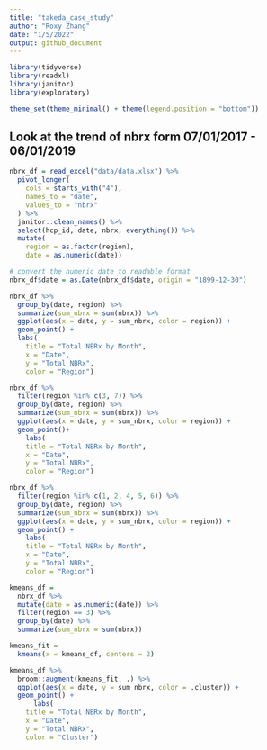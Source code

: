 ```yaml
---
title: "takeda_case_study"
author: "Roxy Zhang"
date: "1/5/2022"
output: github_document
---
```


```r
library(tidyverse)
library(readxl)
library(janitor)
library(exploratory)

theme_set(theme_minimal() + theme(legend.position = "bottom"))
```


## Look at the trend of nbrx form 07/01/2017 - 06/01/2019

```r
nbrx_df = read_excel("data/data.xlsx") %>% 
  pivot_longer(
    cols = starts_with("4"),
    names_to = "date",
    values_to = "nbrx"
  ) %>% 
  janitor::clean_names() %>% 
  select(hcp_id, date, nbrx, everything()) %>% 
  mutate(
    region = as.factor(region),
    date = as.numeric(date))

# convert the numeric date to readable format
nbrx_df$date = as.Date(nbrx_df$date, origin = "1899-12-30")
```

```r
nbrx_df %>% 
  group_by(date, region) %>% 
  summarize(sum_nbrx = sum(nbrx)) %>% 
  ggplot(aes(x = date, y = sum_nbrx, color = region)) +
  geom_point() +
  labs(
    title = "Total NBRx by Month",
    x = "Date",
    y = "Total NBRx",
    color = "Region")

nbrx_df %>% 
  filter(region %in% c(3, 7)) %>% 
  group_by(date, region) %>% 
  summarize(sum_nbrx = sum(nbrx)) %>% 
  ggplot(aes(x = date, y = sum_nbrx, color = region)) +
  geom_point()+
    labs(
    title = "Total NBRx by Month",
    x = "Date",
    y = "Total NBRx",
    color = "Region")

nbrx_df %>% 
  filter(region %in% c(1, 2, 4, 5, 6)) %>% 
  group_by(date, region) %>% 
  summarize(sum_nbrx = sum(nbrx)) %>% 
  ggplot(aes(x = date, y = sum_nbrx, color = region)) +
  geom_point() +
    labs(
    title = "Total NBRx by Month",
    x = "Date",
    y = "Total NBRx",
    color = "Region")
```

```r
kmeans_df = 
  nbrx_df %>%
  mutate(date = as.numeric(date)) %>% 
  filter(region == 3) %>% 
  group_by(date) %>% 
  summarize(sum_nbrx = sum(nbrx))

kmeans_fit = 
  kmeans(x = kmeans_df, centers = 2)

kmeans_df %>% 
  broom::augment(kmeans_fit, .) %>%
  ggplot(aes(x = date, y = sum_nbrx, color = .cluster)) +
  geom_point() +
      labs(
    title = "Total NBRx by Month",
    x = "Date",
    y = "Total NBRx",
    color = "Cluster")
```

